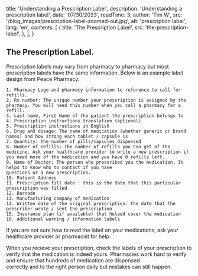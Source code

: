 

  title: 'Understanding a Prescription Label',
  description: 'Understanding a prescription label',
  date: '07/30/2023',
  readTime: 3,
  author: 'Tim W',
  src: '/blog_images/prescription-label-zoomed-out.jpg',
  alt: 'prescription label',
  lang: 'en',
  contents: [
    {
      title: 'The Prescription Label',
      src: 'the-prescription-label',
    },
  ],
}

## The Prescription Label.

  Prescription labels may vary from pharmacy to pharmacy but most prescription labels have the same information. Below is an example label design from Peace Pharmacy. 

    1. Pharmacy Logo and pharmacy information to reference to call for refills. 
    2. Rx number: The unique number your prescription is assigned by the pharmacy. You will need this number when you call a pharmacy for a refill.
    3. Last name, First Name of the patient the prescription belongs to
    4. Prescription instructions translation (optional)
    5. Prescription instructions in English
    6. Drug and dosage: The name of medication (whether generic or brand names) and how strong each tablet / capsule is 
    7. Quantity: the number of pills/capsules dispensed
    8. Number of refills: The number of refills you can get of the medicine. Ask your healthcare provider to write a new prescription if you need more of the medication and you have 0 refills left.
    9. Name of Doctor: The person who prescribed you the medication. It helps to know who to contact if you have 
    questions or a new prescription. 
    10. Patient Address
    11. Prescription fill date : this is the date that this particular prescription was filled
    12. Barcode 
    13. Manufacturing company of medication
    14. Written date of the original prescription: the date that the prescriber wrote / sent the prescription
    15. Insurance plan (if available) that helped cover the medication
    16. Additional warning / information labels

  If you are not sure how to read the label on your medications, ask your healthcare provider or pharmacist for help. 

  When you recieve your prescription, check the labels of your prescription to verify that the medication is indeed yours. Pharmacies work hard to verify and ensure that hundreds of medication are dispensed  
  correctly and to the right person daily but mistakes can still happen.




